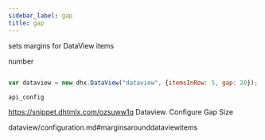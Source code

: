 ```yaml
---
sidebar_label: gap
title: gap
---
```



          


<Short>
 
sets margins for DataView items





</Short>



<Type>
 number


</Type>


~~~js
 
var dataview = new dhx.DataView("dataview", {itemsInRow: 5, gap: 20});


~~~
	api_config

<Descr>
 


</Descr>



https://snippet.dhtmlx.com/ozsuww1q	Dataview. Configure Gap Size


dataview/configuration.md#marginsarounddataviewitems